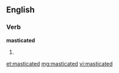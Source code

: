 ==English==

===Verb===
'''masticated'''

# {{past of|[[masticate]]}}

[[et:masticated]]
[[mg:masticated]]
[[vi:masticated]]